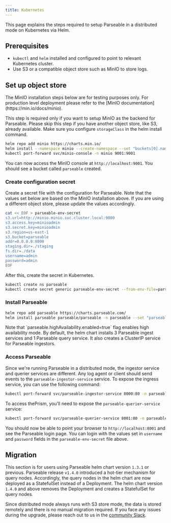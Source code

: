 ```yaml
---
title: Kubernetes
---
```


This page explains the steps required to setup Parseable in a distributed mode on Kubernetes via Helm.

## Prerequisites

- `kubectl` and `helm` installed and configured to point to relevant Kubernetes cluster.
- Use S3 or a compatible object store such as MinIO to store logs.

## Set up object store

<Callout type="info">
The MinIO installation steps below are for testing purposes only. For production level deployment please refer to the [MinIO documentation](https://min.io/docs/minio).
</Callout>

This step is required only if you want to setup MinIO as the backend for Parseable. Please skip this step if you have another object store, like S3, already available.
Make sure you configure `storageClass` in the helm install command.

```bash
helm repo add minio https://charts.min.io/
helm install --namespace minio --create-namespace --set "buckets[0].name=parseable,buckets[0].policy=none,buckets[0].purge=false,rootUser=minioadmin,rootPassword=minioadmin,replicas=1,persistence.enabled=true,persistence.storageClass="",resources.requests.memory=128Mi,mode=standalone" minio minio/minio
kubectl port-forward svc/minio-console -n minio 9001:9001
```

You can now access the MinIO console at `http://localhost:9001`. You should see a bucket called `parseable` created.

### Create configuration secret

Create a secret file with the configuration for Parseable. Note that the values set below are based on the MinIO installation above. If you are using a different object store, please update the values accordingly.

```bash
cat << EOF > parseable-env-secret
s3.url=http://minio.minio.svc.cluster.local:9000
s3.access.key=minioadmin
s3.secret.key=minioadmin
s3.region=us-east-1
s3.bucket=parseable
addr=0.0.0.0:8000
staging.dir=./staging
fs.dir=./data
username=admin
password=admin
EOF
```

After this, create the secret in Kubernetes.

```bash
kubectl create ns parseable
kubectl create secret generic parseable-env-secret --from-env-file=parseable-env-secret -n parseable
```

### Install Parseable

```bash
helm repo add parseable https://charts.parseable.com/
helm install parseable parseable/parseable -n parseable --set "parseable.highAvailability.enabled=true" --set "parseable.store=s3-store" --set "parseable.s3ModeSecret.enabled=true"
```

<Callout type="info">
Note that `parseable.highAvailability.enabled=true` flag enables high availability mode. By default, the helm chart installs 3 Parseable ingest services and 1 Parseable query service. It also creates a ClusterIP service for Parseable ingestors.
</Callout>

### Access Parseable

Since we're running Parseable in a distributed mode, the ingestor service and querier services are different. Any log agent or client should send events to the `parseable-ingestor-service` service. To expose the ingress service, you can use the following command:

```bash
kubectl port-forward svc/parseable-ingestor-service 8000:80 -n parseable
```

To access thePrism, you'll need to expose the `parseable-querier-service` service:

```bash
kubectl port-forward svc/parseable-querier-service 8001:80 -n parseable
```

You should now be able to point your browser to `http://localhost:8001` and see the Parseable login page. You can login with the values set in `username` and `password` fields in the `parseable-env-secret` file above.

## Migration

This section is for users using Parseable helm chart version `1.3.1` or previous. Parseable release `v1.4.0` introduced a hot-tier mechanism for query nodes. Accordingly, the query nodes in the helm chart are now deployed as a StatefulSet instead of a Deployment. The helm chart version `1.4.0` and above removes the Deployment and creates a StatefulSet for query nodes.

Since distributed mode always runs with S3 store mode, the data is stored remotely and there is no manual migration required. If you face any issues during the upgrade, please reach out to us in the [community Slack](https://logg.ing/community).
